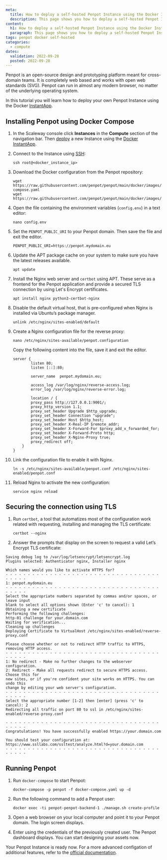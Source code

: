 ```yaml
---
meta:
  title: How to deploy a self-hosted Penpot Instance using the Docker InstantApp
  description: This page shows you how to deploy a self-hosted Penpot Instance using the Docker InstantApp
content:
  h1: How to deploy a self-hosted Penpot Instance using the Docker InstantApp
  paragraph: This page shows you how to deploy a self-hosted Penpot Instance using the Docker InstantApp
tags: penpot docker self-hosted
categories:
  - compute
dates:
  validation: 2022-09-28
  posted: 2022-09-28
---
```


Penpot is an open-source design and prototyping platform meant for cross-domain teams. It is completely web based and works with open web standards (SVG). Penpot can run in almost any modern browser, no matter of the underlying operating system.

In this tutorial you will learn how to deploy your own Penpot Instance using the Docker [InstantApp](https://www.scaleway.com/en/docs/tutorials/docker-instantapp/).

## Installing Penpot using Docker Compose 

1. In the Scaleway console click **Instances** in the **Compute** section of the navigation bar. Then [deploy](/compute/instances/how-to/create-an-instance/) a new Instance using the [Docker InstantApp](https://console.scaleway.com/instance/servers/create?area=fr-par-1&imageKey=c1b530d8-0ca0-45c4-80db-ba06608287b2&offerName=PLAY2-MICRO).

2. Connect to the Instance using [SSH](/compute/instances/how-to/connect-to-instance/): 
    ```
    ssh root@<docker_instance_ip>
    ```

3. Download the Docker configuration from the Penpot repository:

    ```
    wget https://raw.githubusercontent.com/penpot/penpot/main/docker/images/docker-compose.yaml
    wget https://raw.githubusercontent.com/penpot/penpot/main/docker/images/config.env
    ```

4. Open the file containing the environment variables (`config.env`) in a text editor:
    ```
    nano config.env
    ```

5. Set the `PENPOT_PUBLIC_URI` to your Penpot domain. Then save the file and exit the editor.
    ```
    PENPOT_PUBLIC_URI=https://penpot.mydomain.eu
    ```
6. Update the APT package cache on your system to make sure you have the latest releases available.
    ```
    apt update
    ```

7. Install the Nginx web server and `certbot` using APT. These serve as a frontend for the Penpot application and provide a secured TLS connection by using Let's Encrypt certificates.
    ```
    apt install nginx python3-certbot-nginx
    ```

8. Disable the default virtual host, that is pre-configured when Nginx is installed via Ubuntu’s package manager.
    ```
    unlink /etc/nginx/sites-enabled/default
    ```

9. Create a Nginx configuration file for the reverse proxy:
    ```
    nano /etc/nginx/sites-available/penpot.configuration
    ```

    Copy the following content into the file, save it and exit the editor.
    ```
    server {
            listen 80;
            listen [::]:80;

            server_name  penpot.mydomain.eu;

            access_log /var/log/nginx/reverse-access.log;
            error_log /var/log/nginx/reverse-error.log;

            location / {
            proxy_pass http://127.0.0.1:9001/;
            proxy_http_version 1.1;
            proxy_set_header Upgrade $http_upgrade;
            proxy_set_header Connection "upgrade";
            proxy_set_header Host $http_host;
            proxy_set_header X-Real-IP $remote_addr;
            proxy_set_header X-Forward-For $proxy_add_x_forwarded_for;
            proxy_set_header X-Forward-Proto http;
            proxy_set_header X-Nginx-Proxy true;
            proxy_redirect off;
        }
    }
    ```
10. Link the configuration file to enable it with Nginx.
    ```
    ln -s /etc/nginx/sites-available/penpot.conf /etc/nginx/sites-enabled/penpot.conf
    ```
11. Reload Nginx to activate the new configuration:
    ```
    service nginx reload
    ```

## Securing the connection using TLS

1. Run `certbot`, a tool that automatizes most of the configuration work related with requesting, installing and managing the TLS certificate:
    ```
    certbot --nginx
    ```

2. Answer the prompts that display on the screen to request a valid Let’s Encrypt TLS certificate:
```
Saving debug log to /var/log/letsencrypt/letsencrypt.log
Plugins selected: Authenticator nginx, Installer nginx

Which names would you like to activate HTTPS for?
- - - - - - - - - - - - - - - - - - - - - - - - - - - - - - - - - - - - - - - -
1: penpot.mydomain.eu
- - - - - - - - - - - - - - - - - - - - - - - - - - - - - - - - - - - - - - - -
Select the appropriate numbers separated by commas and/or spaces, or leave input
blank to select all options shown (Enter 'c' to cancel): 1
Obtaining a new certificate
Performing the following challenges:
http-01 challenge for your.domain.com
Waiting for verification...
Cleaning up challenges
Deploying Certificate to VirtualHost /etc/nginx/sites-enabled/reverse-proxy.conf

Please choose whether or not to redirect HTTP traffic to HTTPS, removing HTTP access.
- - - - - - - - - - - - - - - - - - - - - - - - - - - - - - - - - - - - - - - -
1: No redirect - Make no further changes to the webserver configuration.
2: Redirect - Make all requests redirect to secure HTTPS access. Choose this for
new sites, or if you're confident your site works on HTTPS. You can undo this
change by editing your web server's configuration.
- - - - - - - - - - - - - - - - - - - - - - - - - - - - - - - - - - - - - - - -
Select the appropriate number [1-2] then [enter] (press 'c' to cancel): 2
Redirecting all traffic on port 80 to ssl in /etc/nginx/sites-enabled/reverse-proxy.conf

- - - - - - - - - - - - - - - - - - - - - - - - - - - - - - - - - - - - - - - -
Congratulations! You have successfully enabled https://your.domain.com

You should test your configuration at:
https://www.ssllabs.com/ssltest/analyze.html?d=your.domain.com
- - - - - - - - - - - - - - - - - - - - - - - - - - - - - - - - - - - - - - - -
```

## Running Penpot 

1. Run `docker-compose` to start Penpot:
    ```
    docker-compose -p penpot -f docker-compose.yaml up -d
    ```

2. Run the following command to add a Penpot user:
    ```
    docker exec -ti penpot-penpot-backend-1 ./manage.sh create-profile
    ```

3. Open a web browser on your local computer and point it to your Penpot domain. The login screen displays.

    <Lightbox src="scaleway-penpot-login.webp" alt="" />

4. Enter using the credentials of the previously created user. The Penpot dashboard displays. You can start designing your assets now. 

    <Lightbox src="scaleway-penpot-dashboard.webp" alt="" />


Your Penpot Instance is ready now. For a more advanced configation of additional features, refer to the [official documentation](https://help.penpot.app/technical-guide/configuration/). 